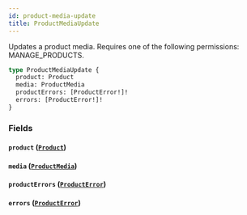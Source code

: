 ```yaml
---
id: product-media-update
title: ProductMediaUpdate
---
```



Updates a product media. Requires one of the following permissions: MANAGE_PRODUCTS.

```graphql
type ProductMediaUpdate {
  product: Product
  media: ProductMedia
  productErrors: [ProductError!]!
  errors: [ProductError!]!
}
```


### Fields

#### `product` ([`Product`](../../../developer/api-reference/objects/product))




#### `media` ([`ProductMedia`](../../../developer/api-reference/objects/product-media))




#### `productErrors` ([`ProductError`](../../../developer/api-reference/objects/product-error))




#### `errors` ([`ProductError`](../../../developer/api-reference/objects/product-error))






